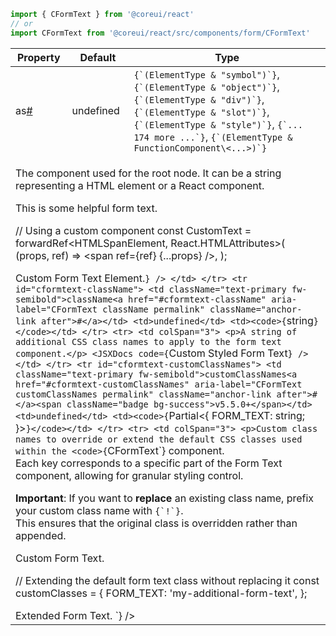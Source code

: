 
```jsx
import { CFormText } from '@coreui/react'
// or
import CFormText from '@coreui/react/src/components/form/CFormText'
```

<div className="table-responsive table-api border rounded mb-3">
  <table className="table">
    <thead>
      <tr>
        <th>Property</th>
        <th>Default</th>
        <th>Type</th>
      </tr>
    </thead>
    <tbody>
      <tr id="cformtext-as">
        <td className="text-primary fw-semibold">as<a href="#cformtext-as" aria-label="CFormText as permalink" className="anchor-link after">#</a></td>
        <td>undefined</td>
        <td><code>{`(ElementType & "symbol")`}</code>, <code>{`(ElementType & "object")`}</code>, <code>{`(ElementType & "div")`}</code>, <code>{`(ElementType & "slot")`}</code>, <code>{`(ElementType & "style")`}</code>, <code>{`... 174 more ...`}</code>, <code>{`(ElementType & FunctionComponent\<...>)`}</code></td>
      </tr>
      <tr>
        <td colSpan="3">
          <p>The component used for the root node. It can be a string representing a HTML element or a React component.</p>
        <JSXDocs code={`// Using default 'div' element
<CFormText>This is some helpful form text.</CFormText>

// Using a custom component
const CustomText = forwardRef<HTMLSpanElement, React.HTMLAttributes<HTMLSpanElement>>(
  (props, ref) => <span ref={ref} {...props} />,
);

<CFormText as={CustomText}>Custom Form Text Element.</CFormText>`} />
        </td>
      </tr>
      <tr id="cformtext-className">
        <td className="text-primary fw-semibold">className<a href="#cformtext-className" aria-label="CFormText className permalink" className="anchor-link after">#</a></td>
        <td>undefined</td>
        <td><code>{`string`}</code></td>
      </tr>
      <tr>
        <td colSpan="3">
          <p>A string of additional CSS class names to apply to the form text component.</p>
        <JSXDocs code={`<CFormText className="my-custom-text">Custom Styled Form Text</CFormText>`} />
        </td>
      </tr>
      <tr id="cformtext-customClassNames">
        <td className="text-primary fw-semibold">customClassNames<a href="#cformtext-customClassNames" aria-label="CFormText customClassNames permalink" className="anchor-link after">#</a><span className="badge bg-success">v5.5.0+</span></td>
        <td>undefined</td>
        <td><code>{`Partial\<{ FORM_TEXT: string; }>`}</code></td>
      </tr>
      <tr>
        <td colSpan="3">
          <p>Custom class names to override or extend the default CSS classes used within the <code>{`CFormText`}</code> component.<br />
Each key corresponds to a specific part of the Form Text component, allowing for granular styling control.</p>
<p><strong>Important</strong>: If you want to <strong>replace</strong> an existing class name, prefix your custom class name with <code>{`!`}</code>.<br />
This ensures that the original class is overridden rather than appended.</p>
        <JSXDocs code={`// Overriding the default form text class
const customClasses = {
  FORM_TEXT: '!my-custom-form-text',
};

<CFormText customClassNames={customClasses}>
  Custom Form Text.
</CFormText>

// Extending the default form text class without replacing it
const customClasses = {
  FORM_TEXT: 'my-additional-form-text',
};

<CFormText customClassNames={customClasses}>
  Extended Form Text.
</CFormText>`} />
        </td>
      </tr>
    </tbody>
  </table>
</div>
